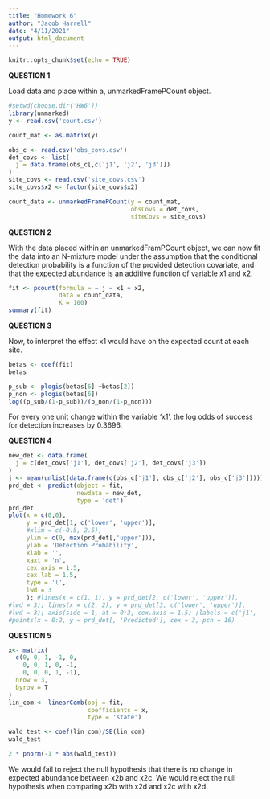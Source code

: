 ---
title: "Homework 6"
author: "Jacob Harrell"
date: "4/11/2021"
output: html_document
---

```{r setup, include=FALSE}
knitr::opts_chunk$set(echo = TRUE)
```

**QUESTION 1**

Load data and place within a, unmarkedFramePCount object.

```{r}
#setwd(choose.dir('HW6'))
library(unmarked)
y <- read.csv('count.csv')

count_mat <- as.matrix(y)

obs_c <- read.csv('obs_covs.csv')
det_covs <- list(
  j = data.frame(obs_c[,c('j1', 'j2', 'j3')])
)
site_covs <- read.csv('site_covs.csv')
site_covs$x2 <- factor(site_covs$x2)

count_data <- unmarkedFramePCount(y = count_mat,
                                  obsCovs = det_covs,
                                  siteCovs = site_covs)
```

**QUESTION 2**

With the data placed within an unmarkedFramPCount object, we can now fit the data into an N-mixture model under the assumption that the conditional detection probability is a function of the provided detection covariate, and that the expected abundance is an additive function of variable x1 and x2.

```{r}
fit <- pcount(formula = ~ j ~ x1 + x2,
              data = count_data,
              K = 100)
summary(fit)
```

**QUESTION 3**

Now, to interpret the effect x1 would have on the expected count at each site. 

```{r}
betas <- coef(fit)
betas

p_sub <- plogis(betas[6] +betas[2])
p_non <- plogis(betas[6])
log((p_sub/(1-p_sub))/(p_non/(1-p_non)))

```
For every one unit change within the variable 'x1', the log odds of success for detection increases by 0.3696. 

**QUESTION 4**

```{r}
new_det <- data.frame(
  j = c(det_covs['j1'], det_covs['j2'], det_covs['j3'])
)
j <- mean(unlist(data.frame(c(obs_c['j1'], obs_c['j2'], obs_c['j3']))))
prd_det <- predict(object = fit,
                   newdata = new_det,
                   type = 'det')
prd_det
plot(x = c(0,0), 
     y = prd_det[1, c('lower', 'upper')],
     #xlim = c(-0.5, 2.5),
     ylim = c(0, max(prd_det[,'upper'])),
     ylab = 'Detection Probability',
     xlab = '',
     xaxt = 'n',
     cex.axis = 1.5,
     cex.lab = 1.5,
     type = 'l',
     lwd = 3
     ); #lines(x = c(1, 1), y = prd_det[2, c('lower', 'upper')],
#lwd = 3); lines(x = c(2, 2), y = prd_det[3, c('lower', 'upper')],
#lwd = 3); axis(side = 1, at = 0:3, cex.axis = 1.5) ;labels = c('j1', 'j2', 'j3')
#points(x = 0:2, y = prd_det[, 'Predicted'], cex = 3, pch = 16)

```

**QUESTION 5**

```{r}
x<- matrix(
  c(0, 0, 1, -1, 0,
    0, 0, 1, 0, -1,
    0, 0, 0, 1, -1),
  nrow = 3,
  byrow = T
)
lin_com <- linearComb(obj = fit, 
                      coefficients = x,
                      type = 'state')

wald_test <- coef(lin_com)/SE(lin_com)
wald_test

2 * pnorm(-1 * abs(wald_test))
```
We would fail to reject the null hypothesis that there is no change in expected abundance between x2b and x2c. We would reject the null hypothesis when comparing x2b with x2d and x2c with x2d.